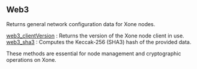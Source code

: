 

<Meta
  title="Xone web3 info | dRPC"
/>

## Web3

Returns general network configuration data for Xone nodes.

[web3_clientVersion](/openapi/web3/web3_clientVersion) : Returns the version of the Xone node client in use. \
[web3_sha3](/openapi/web3/web3_sha3) : Computes the Keccak-256 (SHA3) hash of the provided data.

These methods are essential for node management and cryptographic operations on Xone.

